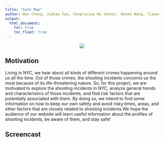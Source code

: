 ```yaml
---
title: "Safe Map"
author: Wen Cheng, Jiahao Fan, Yangruijue Ma (Anna), Renee Wang, Tianwei Zhao
output: 
  html_document:
    toc: true
    toc_float: true
---
```


<center>
<img src="image/homepage.jpeg"> 
</center>

## Motivation

Living in NYC, we hear about all kinds of different crimes happening around us all the time. Out of those crimes, the shooting incidents concerns us the most because of its life-threatening nature. 
So, for this project, we are motivated to explore the shooting incidents in NYC, analyze general trends and characteristics of those incidents, and find risk factors that are potentially associated with them. By doing so, we intend to find some information on how to keep our own safety and avoid risky times, areas, and other factors that are closely related to shooting incidents.We hope the audience of our website will learn useful information about the profiles of shooting incidents, be aware of them, and stay safe!

## Screencast

